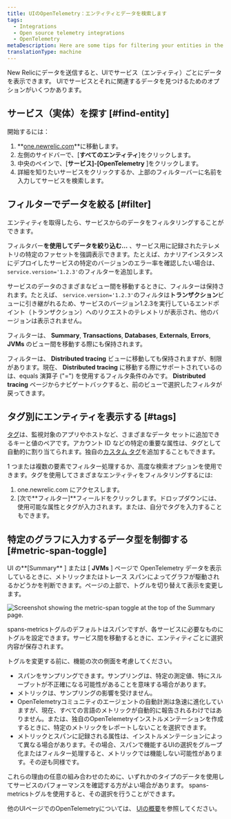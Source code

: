```yaml
---
title: UIのOpenTelemetry：エンティティとデータを検索します
tags:
  - Integrations
  - Open source telemetry integrations
  - OpenTelemetry
metaDescription: Here are some tips for filtering your entities in the New Relic UI.
translationType: machine
---
```



New Relicにデータを送信すると、UIでサービス（エンティティ）ごとにデータを表示できます。 UIでサービスとそれに関連するデータを見つけるためのオプションがいくつかあります。

## サービス（実体）を探す [#find-entity]

開始するには：

1. **[one.newrelic.com](https://one.newrelic.com)**に移動します。
2. 左側のサイドバーで、\[**すべてのエンティティ**]をクリックします。
3. 中央のペインで、\[**サービス]-\[OpenTelemetry** ]をクリックします。
4. 詳細を知りたいサービスをクリックするか、上部のフィルターバーに名前を入力してサービスを検索します。

## フィルターでデータを絞る [#filter]

エンティティを取得したら、サービスからのデータをフィルタリングすることができます。

フィルタバー**を使用してデータを絞り込む...** 、サービス用に記録されたテレメトリの特定のファセットを強調表示できます。たとえば、カナリアインスタンスにデプロイしたサービスの特定のバージョンのエラー率を確認したい場合は、 `service.version='1.2.3'`のフィルターを追加します。

サービスのデータのさまざまなビュー間を移動するときに、フィルターは保持されます。たとえば、 `service.version='1.2.3'`のフィルタは**トランザクション**ビューに引き継がれるため、サービスのバージョン1.2.3を実行しているエンドポイント（トランザクション）へのリクエストのテレメトリが表示され、他のバージョンは表示されません。

フィルターは、 **Summary**, **Transactions**, **Databases**, **Externals**, **Errors**, **JVMs** のビュー間を移動する際にも保持されます。

フィルターは、 **Distributed tracing** ビューに移動しても保持されますが、制限があります。現在、 **Distributed tracing** に移動する際にサポートされているのは、equals 演算子 ("=") を使用するフィルタ条件のみです。 **Distributed tracing** ページからナビゲートバックすると、前のビューで選択したフィルタが戻ってきます。

## タグ別にエンティティを表示する [#tags]

[タグ](https://docs.newrelic.com/docs/new-relic-solutions/new-relic-one/core-concepts/use-tags-help-organize-find-your-data/)は、監視対象のアプリやホストなど、さまざまなデータ セットに追加できるキーと値のペアです。アカウント ID などの特定の重要な属性は、タグとして自動的に割り当てられます。独自の[カスタム タグ](https://docs.newrelic.com/docs/more-integrations/open-source-telemetry-integrations/opentelemetry/best-practices/opentelemetry-best-practices-resources/tags)を追加することもできます。

1 つまたは複数の要素でフィルター処理するか、高度な検索オプションを使用できます。タグを使用してさまざまなエンティティをフィルタリングするには:

1. one.newrelic.com にアクセスします。
2. \[次で**フィルター]**フィールドをクリックします。ドロップダウンには、使用可能な属性とタグが入力されます。または、自分でタグを入力することもできます。

## 特定のグラフに入力するデータ型を制御する [#metric-span-toggle]

UI の**\[Summary** ] または \[ **JVMs** ] ページで OpenTelemetry データを表示しているときに、メトリックまたはトレース スパンによってグラフが駆動されるかどうかを判断できます。ページの上部で、トグルを切り替えて表示を変更します。

<img
  title="Screenshot showing the metric-span toggle at the top of the Summary page."
  alt="Screenshot showing the metric-span toggle at the top of the Summary page."
  src={metricSpanToggleSummary}
/>

spans-metricsトグルのデフォルトはスパンですが、各サービスに必要なものにトグルを設定できます。サービス間を移動するときに、エンティティごとに選択内容が保存されます。

トグルを変更する前に、機能の次の側面を考慮してください。

* スパンをサンプリングできます。サンプリングは、特定の測定値、特にスループットが不正確になる可能性があることを意味する場合があります。
* メトリックは、サンプリングの影響を受けません。
* OpenTelemetryコミュニティのエージェントの自動計測は急速に進化していますが、現在、すべての言語のメトリックが自動的に報告されるわけではありません。または、独自のOpenTelemetryインストルメンテーションを作成するときに、特定のメトリックをレポートしないことを選択できます。
* メトリックとスパンに記録される属性は、インストルメンテーションによって異なる場合があります。その場合、スパンで機能するUIの選択をグループ化またはフィルター処理すると、メトリックでは機能しない可能性があります。その逆も同様です。

これらの理由の任意の組み合わせのために、いずれかのタイプのデータを使用してサービスのパフォーマンスを確認する方がよい場合があります。 spans-metricsトグルを使用すると、その選択を行うことができます。

他のUIページでのOpenTelemetryについては、 [UIの概要](/docs/more-integrations/open-source-telemetry-integrations/opentelemetry/view-your-data/opentelemetry-view-your-data)を参照してください。